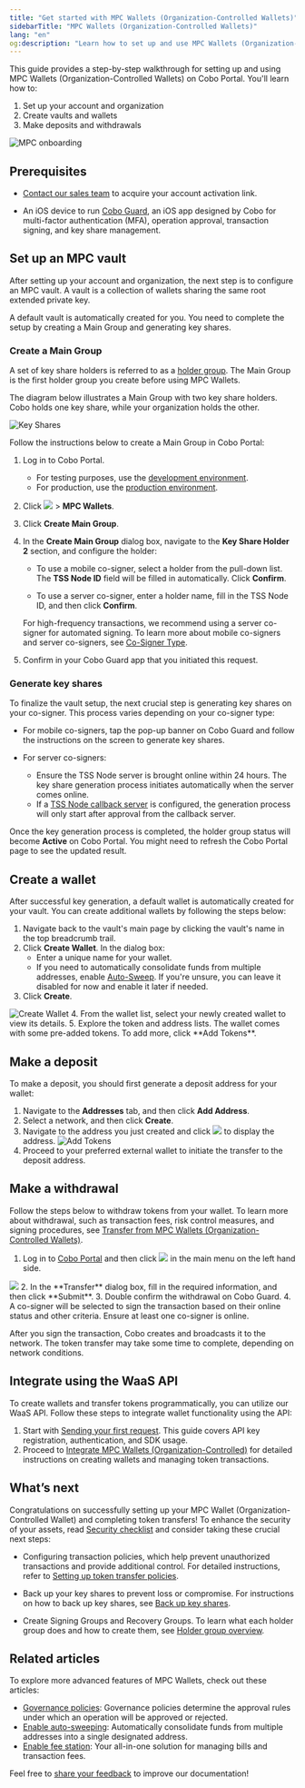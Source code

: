 ```yaml
---
title: "Get started with MPC Wallets (Organization-Controlled Wallets)"
sidebarTitle: "MPC Wallets (Organization-Controlled Wallets)"
lang: "en"
og:description: "Learn how to set up and use MPC Wallets (Organization-Controlled Wallets) on Cobo Portal."
---
```


This guide provides a step-by-step walkthrough for setting up and using MPC Wallets (Organization-Controlled Wallets) on Cobo Portal. You'll learn how to:

1. Set up your account and organization
2. Create vaults and wallets
3. Make deposits and withdrawals

<img src="/en/images/get-started/MPC-onboarding.svg" className="diagram" alt="MPC onboarding"/>

## Prerequisites

* [Contact our sales team](https://www.cobo.com/book-demo/?utm_source=product-manual&utm_medium=product&utm_campaign=pricing-plan-intro&utm_content=enterprise-contact-sales) to acquire your account activation link.

* An iOS device to run [Cobo Guard](/en/guard/introduction), an iOS app designed by Cobo for multi-factor authentication (MFA), operation approval, transaction signing, and key share management.

<Snippet />


## Set up an MPC vault

After setting up your account and organization, the next step is to configure an MPC vault. A vault is a collection of wallets sharing the same root extended private key. 

A default vault is automatically created for you. You need to complete the setup by creating a Main Group and generating key shares.

### Create a Main Group

A set of key share holders is referred to as a [holder group](/en/portal/mpc-wallets/ocw/holder-group-overview). The Main Group is the first holder group you create before using MPC Wallets.

The diagram below illustrates a Main Group with two key share holders. Cobo holds one key share, while your organization holds the other.

<img src="/en/images/get-started/key-shares.svg" className="diagram" alt="Key Shares"/>

Follow the instructions below to create a Main Group in Cobo Portal:
1. Log in to Cobo Portal.
      * For testing purposes, use the [development environment](https://portal.dev.cobo.com/login).
      * For production, use the [production environment](https://portal.cobo.com/login).
2. Click <img src="/en/images/mpc-wallet/wallets-icon.svg" className="icon"></img> > **MPC Wallets**.
3. Click **Create Main Group**.
4. In the **Create Main Group** dialog box, navigate to the **Key Share Holder 2** section, and configure the holder:

    - To use a mobile co-signer, select a holder from the pull-down list. The **TSS Node ID** field will be filled in automatically. Click **Confirm**.

    - To use a server co-signer, enter a holder name, fill in the TSS Node ID, and then click **Confirm**.

    For high-frequency transactions, we recommend using a server co-signer for automated signing. To learn more about mobile co-signers and server co-signers, see [Co-Signer Type](/en/portal/mpc-wallets/ocw/holder-group-main-group#signer-type).

5. Confirm in your Cobo Guard app that you initiated this request.

### Generate key shares

To finalize the vault setup, the next crucial step is generating key shares on your co-signer. This process varies depending on your co-signer type:

* For mobile co-signers, tap the pop-up banner on Cobo Guard and follow the instructions on the screen to generate key shares.

* For server co-signers:
  * Ensure the TSS Node server is brought online within 24 hours. The key share generation process initiates automatically when the server comes online.
  * If a [TSS Node callback server](https://www.cobo.com/developers/v2/guides/mpc-wallets/server-co-signer/callback-server-overview) is configured, the generation process will only start after approval from the callback server.

Once the key generation process is completed, the holder group status will become **Active** on Cobo Portal. You might need to refresh the Cobo Portal page to see the updated result.


## Create a wallet

After successful key generation, a default wallet is automatically created for your vault. You can create additional wallets by following the steps below:

1. Navigate back to the vault's main page by clicking the vault's name in the top breadcrumb trail.
2. Click **Create Wallet**. In the dialog box:
   - Enter a unique name for your wallet.
   - If you need to automatically consolidate funds from multiple addresses, enable [Auto-Sweep](/en/portal/mpc-wallets/ocw/auto-sweep-overview). If you're unsure, you can leave it disabled for now and enable it later if needed.
3. Click **Create**.
<img src="/en/images/get-started/create-wallet.png" className="screenshot_full_screen" alt="Create Wallet"/>
4. From the wallet list, select your newly created wallet to view its details.
5. Explore the token and address lists. The wallet comes with some pre-added tokens. To add more, click **Add Tokens**.


## Make a deposit

To make a deposit, you should first generate a deposit address for your wallet:

1. Navigate to the **Addresses** tab, and then click **Add Address**.
2. Select a network, and then click **Create**.
3. Navigate to the address you just created and click <img src="/en/images/mpc-wallet/icon_deposit.svg" className="icon"></img> to display the address.
   <img src="/en/images/get-started/deposit.png" className="screenshot_full_screen" alt="Add Tokens"/>
4. Proceed to your preferred external wallet to initiate the transfer to the deposit address.

## Make a withdrawal

Follow the steps below to withdraw tokens from your wallet. To learn more about withdrawal, such as transaction fees, risk control measures, and signing procedures, see [Transfer from MPC Wallets (Organization-Controlled Wallets)](/en/portal/transfers/from-mpc-wallets).

1. Log in to [Cobo Portal](https://portal.cobo.com/login) and then click <img src="/en/images/transfers/transfer-button.svg" className="icon"></img> in the main menu on the left hand side.
<img src="/en/images/get-started/withdraw.png" className="screenshot_modal"/>
2. In the **Transfer** dialog box, fill in the required information, and then click **Submit**.
3. Double confirm the withdrawal on Cobo Guard.
4. A co-signer will be selected to sign the transaction based on their online status and other criteria. Ensure at least one co-signer is online.

After you sign the transaction, Cobo creates and broadcasts it to the network. The token transfer may take some time to complete, depending on network conditions.

## Integrate using the WaaS API

To create wallets and transfer tokens programmatically, you can utilize our WaaS API. Follow these steps to integrate wallet functionality using the API:

1. Start with [Sending your first request](https://www.cobo.com/developers/v2/guides/get-started/get-started-with-waas). This guide covers API key registration, authentication, and SDK usage.
2. Proceed to [Integrate MPC Wallets (Organization-Controlled)](https://www.cobo.com/developers/v2/guides/mpc-wallets/get-started-ocw) for detailed instructions on creating wallets and managing token transactions.

## What’s next

Congratulations on successfully setting up your MPC Wallet (Organization-Controlled Wallet) and completing token transfers! To enhance the security of your assets, read [Security checklist](/en/portal/security-checklist) and consider taking these crucial next steps:

* Configuring transaction policies, which help prevent unauthorized transactions and provide additional control. For detailed instructions, refer to [Setting up token transfer policies](/en/portal/risk-controls/off-chain-tx-set-transfer).

* Back up your key shares to prevent loss or compromise. For instructions on how to back up key shares, see [Back up key shares](/en/portal/mpc-wallets/ocw/back-up-key-share-groups).

* Create Signing Groups and Recovery Groups. To learn what each holder group does and how to create them, see [Holder group overview](/en/portal/mpc-wallets/ocw/holder-group-overview).


## Related articles

To explore more advanced features of MPC Wallets, check out these articles:

* [Governance policies](/en/portal/organization/governance-intro): Governance policies determine the approval rules under which an operation will be approved or rejected.
* [Enable auto-sweeping](/en/portal/mpc-wallets/ocw/auto-sweep-overview): Automatically consolidate funds from multiple addresses into a single designated address.
* [Enable fee station](/en/portal/fee-station/introduction): Your all-in-one solution for managing bills and transaction fees.

<Tip>Feel free to [share your feedback](https://forms.zohopublic.com/cobo/form/DocumentFeedbackForm/formperma/QvLOhxJv1_JMsJ-1dleZ8Itb_7rzN-LtgvsDdxosoVI?referrername=manuals) to improve our documentation!</Tip>